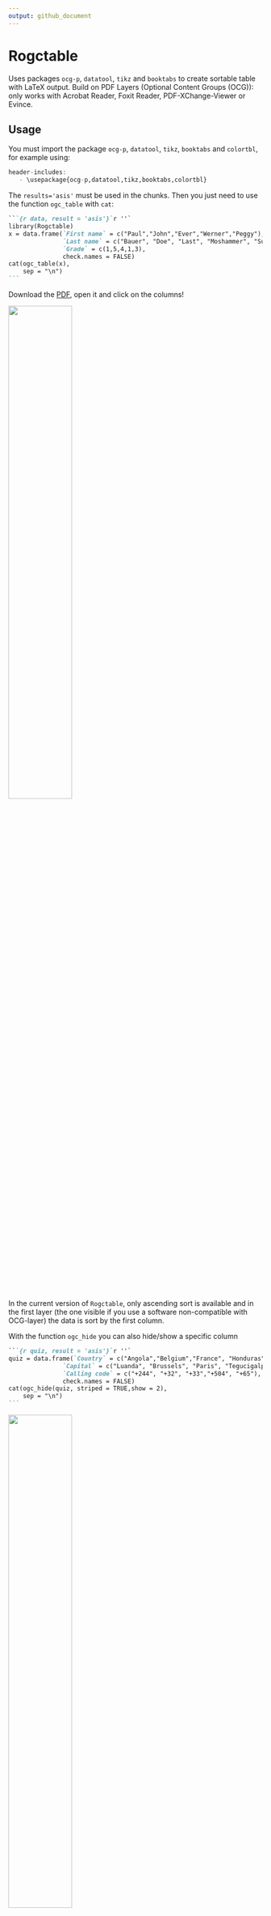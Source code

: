 ```yaml
---
output: github_document
---
```


<!-- README.md is generated from README.Rmd. Please edit that file -->

# Rogctable

Uses packages `ocg-p`, `datatool`, `tikz` and `booktabs` to create sortable table with LaTeX output.
Build on PDF Layers (Optional Content Groups (OCG)): only works with Acrobat Reader, Foxit Reader, PDF-XChange-Viewer or Evince.

## Usage

You must import the package `ocg-p`, `datatool`, `tikz`, `booktabs` and `colortbl`, for example using:

```r
header-includes:
   - \usepackage{ocg-p,datatool,tikz,booktabs,colortbl}
```

The `results='asis'` must be used in the chunks.
Then you just need to use the function `ogc_table` with `cat`:

````md
```{r data, result = 'asis'}`r ''`
library(Rogctable)
x = data.frame(`First name` = c("Paul","John","Ever","Werner","Peggy"),
               `Last name` = c("Bauer", "Doe", "Last", "Moshammer", "Sue"),
               `Grade` = c(1,5,4,1,3),
               check.names = FALSE)
cat(ogc_table(x),
    sep = "\n")
```
````

Download the [PDF](https://github.com/AQLT/Rogctable/blob/master/vignettes/Rogctable.pdf), open it and click on the columns!

![](https://github.com/AQLT/Rogctable/blob/gif-pages/ogc_sort.gif?raw=true){width=50%}

In the current version of `Rogctable`, only ascending sort is available and in the first layer (the one visible if you use a software non-compatible with OCG-layer) the data is sort by the first column.

With the function `ogc_hide` you can also hide/show a specific column

````md
```{r quiz, result = 'asis'}`r ''`
quiz = data.frame(`Country` = c("Angola","Belgium","France", "Honduras","Singapore"),
               `Capital` = c("Luanda", "Brussels", "Paris", "Tegucigalpa", "Singapore"),
               `Calling code` = c("+244", "+32", "+33","+504", "+65"),
               check.names = FALSE)
cat(ogc_hide(quiz, striped = TRUE,show = 2),
    sep = "\n")
```
````

![](https://github.com/AQLT/Rogctable/blob/gif-pages/ogc_hide.gif?raw=true){width=50%}
